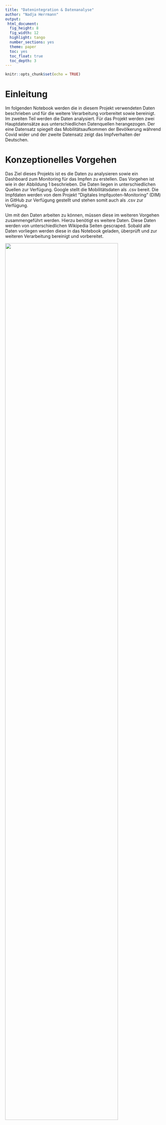 ```yaml
---
title: "Datenintegration & Datenanalyse"
author: "Nadja Herrmann"
output:
 html_document:
  fig_height: 8
  fig_width: 12
  highlight: tango
  number_sections: yes
  theme: paper
  toc: yes
  toc_float: true
  toc_depth: 3
---
```


```r
knitr::opts_chunk$set(echo = TRUE)
```

# Einleitung {.sidebar}

Im folgenden Notebook werden die in diesem Projekt verwendeten Daten beschrieben und für die weitere Verarbeitung vorbereitet sowie bereinigt. Im zweiten Teil werden die Daten analysiert. Für das Projekt werden zwei Hauptdatensätze aus unterschiedlichen Datenquellen herangezogen. Der eine Datensatz spiegelt das Mobilitätsaufkommen der Bevölkerung während Covid wider und der zweite Datensatz zeigt das Impfverhalten der Deutschen.

# Konzeptionelles Vorgehen

Das Ziel dieses Projekts ist es die Daten zu analysieren sowie ein Dashboard zum Monitoring für das Impfen zu erstellen. Das Vorgehen ist wie in der Abbildung 1 beschrieben. Die Daten liegen in unterschiedlichen Quellen zur Verfügung. Google stellt die Mobilitätsdaten als .csv bereit. Die Impfdaten werden von dem Projekt "Digitales Impfquoten-Monitoring" (DIM) in GitHub zur Verfügung gestellt und stehen somit auch als .csv zur Verfügung.

Um mit den Daten arbeiten zu können, müssen diese im weiteren Vorgehen zusammengeführt werden. Hierzu benötigt es weitere Daten. Diese Daten werden von unterschiedlichen Wikipedia Seiten gescraped. Sobald alle Daten vorliegen werden diese in das Notebook geladen, überprüft und zur weiteren Verarbeitung bereinigt und vorbereitet.

<img src="files/Input_R.png" style="width:85%">

# Notwendige Pakete laden

Die folgenden Pakete werden für dieses Notebook benötigt:

```r
library(tidyverse)
library(ggplot2) #Visualisierung
library(rvest) #Web scraping
library(robotstxt)
```

# Datenbeschaffung und Beschreibung

## Mobilitätsdaten (Datensatz 1) 

Google liefert mit dem Datensatz „Mobilitätsbericht“ Informationen dazu, was sich durch die Regelungen 
zur Bekämpfung der Coronakrise hinsichtlich dem Mobilitätsaufkommen geändert hat. In den 
Mobilitätsberichten werden Bewegungstrends nach Region (Bundesland) für verschiedene Kategorien 
dargestellt. Sie zeigen Änderungen für jede Kategorie in einer Region auf. Es wird die Mobilität am Tag 
des Berichts mit der des Referenztags verglichen und die Veränderung wird in Prozent aufgezeigt. Ein 
Referenztag repräsentiert einen normalen Wert für den entsprechenden Wochentag. Der Referenztag 
ist der Medianwert der fünf Wochen vom 3. Januar bis 6. Februar 2020.
Alle Mobilitätsberichte sind nach Orten aufgeschlüsselt und zeigen, wie sich die Zahl der Besuche an 
Orten wie zum Beispiel Lebensmittelgeschäften und Parks verändert hat. Die Daten von Google stehen 
unter dem folgenden [Link](https://www.google.com/covid19/mobility/?hl=de) zur Verfügung.

### Beschreibung der Variablen


| Variable            | Beschreibung    |  
| ------------------- |:---------------:|
|Country region code  |ISO Code         |
|Country region       |Land             |
|sub_region_1         |Bundesland       |
|sub_region_2         |Bundesland Zusatz|
|metro_area           |Keine Einträge|
|iso_3166_2_code      |Keine Einträge|
|census_fips_code     |Keine Einträge|
|place_id             |tbd|
|date                 |Datum|
|retail_and_recreation|Einzelhandel und Erholung|
|grocery_and_pharmacy|Lebensmittel und Apotheken|
|parks | Park (z.B.: Öffentlicher Park, Schloss, Waldgebiete|
|transit_stations |Transitstationen|
|workplaces |Arbeitsstätten|
|residential |Haus und Wohnungen|

## Impfdaten (Datensatz 2)

Die COVID-19-Impfung kann einen Wendepunkt in der Kontrolle der COVID-19-Pandemie darstellen und erfährt daher hohes Maß an öffentlicher Aufmerksamkeit. Einführung und Umsetzung der COVID-19-Impfung gehen mit besonderen Herausforderungen einher, die bei der Impfdatenerfassung zu berücksichtigen sind.

In diesem Kontext ist es Ziel des Projekts "Digitales Impfquoten-Monitoring" (DIM), tagesaktuell und bundesweit die Impfquote zu erfassen und aufbereitet darzustellen. Die Daten stehen 
unter dem folgenden [Link](https://github.com/robert-koch-institut/COVID-19-Impfungen_in_Deutschland) zur Verfügung.

### Beschreibung der Variablen

| Variable      | Beschreibung  |  
| ------------- |:-------------:|
| Impfdatum     | Impfdatum|
| BundeslandID_Impfort| ID 1-16|
| Impfstoff| Name Impfstoff|
| Impfserie|Serie der Impfung|
| Anzahl|Anzahl Geimpfte Personen|

## Bundesland_ID (Anreicherung der Daten)

Da in dem Datensatz der Mobilitätsdaten das Bundesland gegeben ist und in dem Datensatz der Impfdaten lediglich die Bundesland ID gegeben ist, wird zur Zusammenführung dieser beider Datensätze eine Anreicherung der Daten benötigt. Diese Anreicherung ist die Zuordnung der ID zum Bundesland. Die Daten stehen unter dem folgenden Link zur Verfügung: [Link](https://de.wikipedia.org/wiki/Amtlicher_Gemeindeschl%C3%BCssel).

### Beschreibung der Variablen

| Variable      | Beschreibung  |  
| ------------- |:-------------:|
| ID            |ID 1-16        |
| Bundesland    |Name Bundesland|


### Webscraping Länderschlüssel

In diesem Abschnitt wird die **Bundesland ID** mit Hilfe von Webscraping aus **Wikipedia** extrahiert. Es gibt eine eigene Wikipediaseite für amtliche Gemeindeschlüssel. Hier befindet sich in der ersten Tabelle die aktuellen Länderschlüssel mit den jeweiligen Bundesländern (Abbildung 2).

<img src="files/Wikipedia_1.png" style="width:100%">
Abbildung 2: Amtliche Länderschlüssel, Wikipedia 2021

Zuerst wird mit der Funktion paths_allowed überprüft ob Informationen der Seite gescraped werden dürfen.

```r
paths_allowed("de.wikipedia.org")
```

Der nächste Schritt ist die Zuweisung der URL.

```r
url = "https://de.wikipedia.org/wiki/Amtlicher_Gemeindeschl%C3%BCssel"
```

Im weiteren Vorgehen wird die Extraktionsfunktion definiert, der gescrapte Inhalt als tibble abgelegt und entsprechend der Variablennamen vorbereitet.
```r
scraping <- url %>%
  read_html() %>%
  html_node(xpath = '//*[@id="mw-content-text"]/div[1]/table/tbody/tr/td[1]/table') %>%
  html_table(fill = TRUE)
```

```r
scraping <- scraping %>%
    as_tibble()
```

```r
scraping <- 
    scraping %>%
    rename(
    ID = "#",
    Bundesland = "Land"
    )
```

Die Tabelle wird als .csv für die weitere Verarbeitung abgelegt.

```r
write_csv(scraping,"../Website/Daten_Input/Mapping.csv")
```


## Anzahl Einwohner pro Bundesland (Anreicherung der Daten)

### Beschreibung der Variablen

| Variable      | Beschreibung  |  
| ------------- |:-------------:|
| ID            |ID 1-16        |
| Bundesland    |Name Bundesland|

### Webscraping

In diesem Abschnitt wird die **Anzahl der Einwohner pro Bundesland** mit Hilfe von Webscraping aus **Wikipedia** extrahiert. Es gibt eine eigene Wikipediaseite für die Bevölkerungszahlen. Hier befindet sich eine Tabelle welche die Einwohnerzahlen pro Bundesland abbildet (Abbildung 3). Die für uns interessanten Daten sind lediglich die aktuellsten Bevölerungszahlen sowie die Zuordnung zu den Bundesländern. Deshalb wird im weiteren Verlauf das Crawling sowie die entsprechende Datenbereinigung beschrieben.

<img src="files/Wikipedia_2.png" style="width:100%">
Abbildung 3: Bevölerungszahlen, Wikipedia 2021


```r
url_second = "https://de.wikipedia.org/wiki/Liste_der_deutschen_Bundesl%C3%A4nder_nach_Bev%C3%B6lkerung"
```

```r
#scraping_second <- url_second %>%
#  read_html() %>%
#  html_node(xpath = '//*[@id="mw-content-text"]/div[1]/table/thead') %>%
#  html_table(fill = TRUE)
```


```r
#scraping_second <- scraping_second %>%
#      as_tibble()
```

```r
#scraping_second <- 
#   scraping_second %>%
#   rename(
#      ID = "#",
#      Bundesland = "Land"
#     )
```

```r
#write_csv(scraping_second,"../Website/Daten_Input/Bundesland_Einwohner.csv")
```

```r
anzahl <- read.csv("../Website/Daten_Input/Bundesland_Einwohner.csv", sep = ",")
```

```r
anzahl <- anzahl %>% 
          rename(Einwohner_2020 = "Einwohner",
                 Bundesland = "Bundesland...Jahr") %>%
          select(Einwohner_2020, Bundesland)
```

```r
anzahl <- anzahl[-1,]
```

```r
anzahl$Bundesland <- gsub('Ã¼', 'ü', anzahl$Bundesland)
anzahl$Bundesland <- gsub('Â', '/', anzahl$Bundesland)
```

```r
anzahl <- anzahl %>% 
          separate(Bundesland, into=c('Bundesland', 'Bundesland2'), sep = '/', extra = "merge") %>% 
          select(Einwohner_2020, Bundesland) %>% 
          mutate_all(funs(gsub("\\.","",.)))
```

# Daten importieren

## Mobilitätsdaten
```r

mobility_report <- read.csv("../Website/Daten_Input/Global_Mobility_Report.csv")
```

## Impfdaten
```r
vaccine_report <-  read.csv("../Website/Daten_Input/Aktuell_Deutschland_Bundeslaender_COVID-19-Impfungen.csv")
```

## Bundesland_ID

```r
id <- read.csv("../Website/Daten_Input/Mapping.csv", sep = ",")
```


```r
vaccine <- read.csv("../Website/Daten_Input/germany_vaccinations_by_state.tsv", sep = '\t', header = TRUE)
#Vaccine
```

```r
vaccine_Zeitreihe <- read.csv("../Website/Daten_Input/germany_vaccinations_timeseries_v2.tsv", sep = '\t', header = TRUE)
#Vaccine_Zeitreihe
```



# Datenexploration

## Mobility_report

```r
glimpse(mobility_report)
```

```r
no_cols<- ncol(mobility_report)
#no_cols
```

```r
no_rows<-nrow(mobility_report)
#no_rows
```

Die Mobilitätsdaten bestehen aus `r no_cols` Spalten und `r no_rows` Zeilen.


```r
#is.na(mobility_report)
```

```r
mobility_report %>% 
  select(date) %>% 
  summarise(max = max(date, na.rm = TRUE), min = min(date, na.rm = TRUE)) 
```


```r
no_country <- mobility_report %>% 
              count(country_region_code, sort = TRUE)
##no_country
```

Es werden die Mobilitätsdaten von 135 Ländern in dem Datensatz betrachtet.

```r
top_country <- mobility_report %>% 
              count(country_region, sort = TRUE) %>% 
              slice(1:5)

#top_country
```

Die Länder für die es am meisten Mobilitätsdaten gibt, also die meisten Tage aufgenommen wurden, sind USA, Brasilien, Indien, Türkei und Argentinien.

```r
mobility_report %>% 
  group_by(country_region) %>% 
  summarise(med=mean(retail_and_recreation_percent_change_from_baseline, na.rm = TRUE),
            min=min(retail_and_recreation_percent_change_from_baseline, na.rm = TRUE),
            max=max(retail_and_recreation_percent_change_from_baseline, na.rm = TRUE)) %>%
  arrange(desc(med)) %>% 
  slice(1:5)
```

Wird das Attribut "retail_and_recreation_percent_change_from_baseline" genauer betrachtet fällt auf, dass die Abweichung entgegen des Referenzwertes in den positiven Bereich sowie in den negativen Bereich in den Ländern Yemen, Libya, Niger, Afghanistan und Papua New Guinea sehr hoch ist. Das bedeutet, dass an bestimmten Tagen im Bereich Einzelhandel das Mobilitätsaufkommen sehr hoch entgegen des Referenzwertes oder sehr niedrig war.

```r
mobility_report %>% 
  group_by(country_region) %>% 
  summarise(med=mean(grocery_and_pharmacy_percent_change_from_baseline, na.rm = TRUE),
            min=min(grocery_and_pharmacy_percent_change_from_baseline, na.rm = TRUE),
            max=max(grocery_and_pharmacy_percent_change_from_baseline, na.rm = TRUE)) %>%
  arrange(desc(med)) %>% 
  slice(1:5)
```

Im Vergleich zu der Kategorie Einzelhandel und Freizeit ist in der Kategorie Lebensmittel und Apotheke die Verteilung für die Länder Libya, Mongolia, Ägypten, Burkina Faso und Yemen in den positiven Bereich höher. Bedeutet, dass das Mobilitätsaufkommen im Vergleich zum Referenzwert in den positiven Bereich stark abweicht und die Bewohner in dieser Kategorie trotz Corona vermehrt unterwegs waren.


```r
mobility_report %>% 
  group_by(country_region) %>% 
  summarise(med=mean(workplaces_percent_change_from_baseline, na.rm = TRUE),
            min=min(workplaces_percent_change_from_baseline, na.rm = TRUE),
            max=max(workplaces_percent_change_from_baseline, na.rm = TRUE)) %>%
  arrange(desc(med)) %>% 
  slice(1:5)
```

Ein anderes extrem ist bei der Kategorie Arbeitsstätte zu beobachten. Über den gesamten Betrachtungszeitraum scheint im Mittel die Anzahl der Besuche am Arbeitsplatz relativ gering bzw im negativen Bereich zu sein. Insbesondere in Burkina Faso scheint die Anzahl der Besuche zu Arbeitsstätten über den Betrachtungszeitraum hinweg einen negativen Trend zu haben.
+
```r
mobility_report %>%
    select(date, workplaces_percent_change_from_baseline, country_region) %>%
    arrange((workplaces_percent_change_from_baseline)) %>% 
    top_n(5)
```

```r
ggplot(mobility_report %>% filter(country_region == "Yemen" | country_region == "Libya"| country_region == "Niger"), 
       aes(x = retail_and_recreation_percent_change_from_baseline)) + geom_histogram(binwidth = 25) + facet_wrap(~ country_region)
```


## Impfdaten


```r
glimpse(vaccine_report)
```

```r
names(vaccine_report)
```


```r
no_rows_vaccine<-nrow(vaccine_report)
#no_rows
```

```r
no_cols_vaccine<- ncol(vaccine_report)
#no_cols
```

Die Impfdaten bestehen aus `r no_cols_vaccine` Spalten und `r no_rows_vaccine` Zeilen. Der Datensatz enthält Informationen über das Impfdatum, das Bundesland in welchem die Impfung verabreicht wurde, den geimpften Impfstoff und die Serie aus welcher der Impfstoff vorliegt und die Anzahl der verabreichten Impfdosen.

```r
vaccine_report %>% 
  select(Impfdatum) %>% 
  summarise(max = max(Impfdatum, na.rm = TRUE), min = min(Impfdatum, na.rm = TRUE)) 
```


```r
vaccine_report %>% 
  count(BundeslandId_Impfort) 
```

```r
vaccine_report %>% 
  count(Impfstoff)
```

```r
vaccine_report %>% 
  select(Impfdatum, Anzahl) %>% 
  arrange((Anzahl)) %>% 
    top_n(5)
```

```r
vaccine_report %>% 
  select(Anzahl, Impfdatum, BundeslandId_Impfort) %>% 
  arrange(desc(Anzahl)) %>% 
  slice(1:10)
```

```r
vaccine_report %>% 
  select(Anzahl, Impfdatum, BundeslandId_Impfort) %>%
  arrange((Anzahl)) %>% 
  slice(1:10)
```

# Datenbereinigung und Vorbereitung

Die Datenqualität ist der wichtigste Aspekt zur optimalen und fehlerfreien Auswertung der Daten. 
Aufgrund dessen wird eine Datenvorverarbeitung in Form einer Reduzierung der Datenmenge durch 
das Eliminieren irrelevanter, fehlerhafter, doppelter, inkonsistenter, ungenauer als auch falsch 
formatierter Daten durchgeführt. In den folgenden Kapiteln wird sowohl die Bereinigung der beiden 
Datensätze als auch die Erstellung neuer, für die 
Datenauswertung relevanter Tabellen, schrittweise erläutert.

## Mobility_report


```r
mobility_germany <- mobility_report %>% 
          filter(country_region_code %in% c("DE"))
```


```r
excluded_vars <- c("sub_region_2", "metro_area", "census_fips_code", "place_id")

mobility_germany <- select(mobility_germany, -excluded_vars)
```

```r
is.na(mobility_germany)
```

```r
mobility_germany %>% 
  group_by(sub_region_1) %>%
  count(sub_region_1)
```

```r
mobility_germany$sub_region_1 <- gsub('Ã¼', 'ü', mobility_germany$sub_region_1)
#mobility_germany
```

```r
mobility_germany <- mobility_germany %>% 
      filter(sub_region_1 != "")
```

```r
mobility_germany <- mobility_germany %>% 
      rename(sub_region = "sub_region_1",
             iso_code = "iso_3166_2_code",
             retail_and_recreation = "retail_and_recreation_percent_change_from_baseline",
             grocery_and_pharmacy = "grocery_and_pharmacy_percent_change_from_baseline",
             parks = "parks_percent_change_from_baseline",
             transit_stations = "transit_stations_percent_change_from_baseline",
             workplaces = "workplaces_percent_change_from_baseline",
             residential = "residential_percent_change_from_baseline")
```

## Vaccine_report

```r
vaccine_report <- vaccine_report %>% 
              rename(date = "Impfdatum")
```

```r
names(vaccine_report)
```


```r
vaccine_report <- vaccine_report %>% 
                  rename(ID = "BundeslandId_Impfort")
```

```r
id$Bundesland <- gsub('Ã¼', 'ü', id$Bundesland)
```

```r
names(id)
```


```r
vaccine_report <- left_join(vaccine_report, id, by = c("ID"))
```

```r
glimpse(vaccine_report)
```


## Zusammenführung der Datensätze

```r
mobility_vaccine <- merge(vaccine_report, mobility_germany, by.x=c("date", "Bundesland"), by.y=c("date", "sub_region"))
```

```r
write.csv(mobility_vaccine, "../Website/Daten_Output/Mobility_vaccine.csv")
```

# Analyse der Daten
